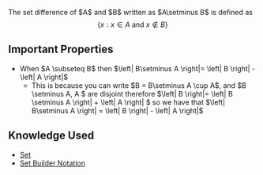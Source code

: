 The set difference of $A$ and $B$ written as $A\setminus B$ is defined as
\[
	\left\{ x : x \in A \text{ and } x \not\in B \right\}
\]

== Important Properties ==

* When $A \subseteq B$ then $\left| B\setminus A \right|= \left| B \right| - \left| A \right|$
** This is because you can write $B = B\setminus  A \cup A$, and $B \setminus A, A $ are disjoint therefore $\left| B \right|= \left| B \setminus A \right| + \left| A \right| $  so we have that $\left| B\setminus A \right| = \left| B \right| - \left| A \right|$  

== Knowledge Used ==

* [[Set]]
* [[Set Builder Notation]]
{{Knowledge Metadata|Set Theory|Definition}}
